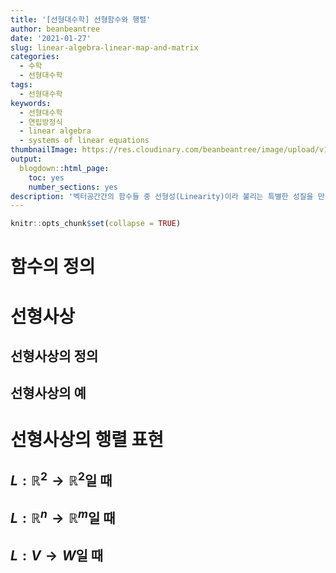 ```yaml
---
title: '[선형대수학] 선형함수와 행렬'
author: beanbeantree
date: '2021-01-27'
slug: linear-algebra-linear-map-and-matrix
categories:
  - 수학
  - 선형대수학
tags:
  - 선형대수학
keywords:
  - 선형대수학
  - 연립방정식
  - linear algebra
  - systems of linear equations
thumbnailImage: https://res.cloudinary.com/beanbeantree/image/upload/v1611464423/1280px-Linear_subspaces_with_shading.svg_1_u0osss.png
output:
  blogdown::html_page:
    toc: yes
    number_sections: yes
description: '벡터공간간의 함수들 중 선형성(Linearity)이라 불리는 특별한 성질을 만족시키는 함수를 선형함수(Linear Map)라고 합니다. 이번 포스트에서는 선형함수와 선형함수를 나타내는 수단인 행렬을 배웁니다.'
---
```


```r
knitr::opts_chunk$set(collapse = TRUE)
```

# 함수의 정의

# 선형사상

## 선형사상의 정의

## 선형사상의 예

# 선형사상의 행렬 표현

## $L: \mathbb{R}^2 \rightarrow \mathbb{R}^2$일 때

## $L: \mathbb{R}^n \rightarrow \mathbb{R}^m$일 때

## $L: V \rightarrow W$일 때

